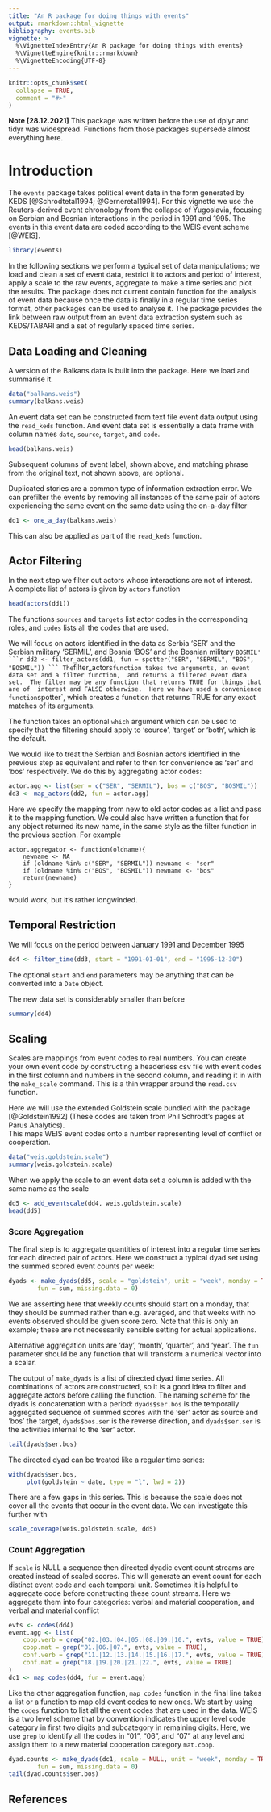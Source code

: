 ```yaml
---
title: "An R package for doing things with events"
output: rmarkdown::html_vignette
bibliography: events.bib
vignette: >
  %\VignetteIndexEntry{An R package for doing things with events}
  %\VignetteEngine{knitr::rmarkdown}
  %\VignetteEncoding{UTF-8}
---
```


```r
knitr::opts_chunk$set(
  collapse = TRUE,
  comment = "#>"
)
```



**Note [28.12.2021]**
This package was written before the use of dplyr and tidyr was 
widespread. Functions from those packages supersede almost everything here.



# Introduction

The `events` package takes political event data in the form generated by KEDS 
[@Schrodtetal1994; @Gerneretal1994].  For this vignette we use the
Reuters-derived event chronology from the collapse of Yugoslavia, focusing 
on Serbian and Bosnian interactions in the period in 1991 and 1995.
The events in this event data are coded according to the WEIS event scheme [@WEIS].
```r
library(events)
```
In the following sections we perform a typical set of data manipulations; we load 
and clean a set of event data, restrict it to actors and period of interest, apply
a scale to the raw events, aggregate to make a time series and plot the results.
The package does not current contain function for the analysis of event data 
because once the data is finally in a regular time series format, other packages 
can be used to analyse it.  The package provides the link between raw output from
an event data extraction system such as KEDS/TABARI and a set of regularly spaced
time series.

## Data Loading and Cleaning

A version of the Balkans data is built into the package.  Here we load and summarise it.
```r
data("balkans.weis")
summary(balkans.weis)
```
An event data set can be constructed from text file event data output using the
`read_keds` function.  And event data set is essentially a data frame with 
column names `date`, `source`, `target`, and `code`.
```r
head(balkans.weis)
```
Subsequent columns of event label, shown above, and matching phrase from the original
text, not shown above, are optional.

Duplicated stories are a common type of information extraction error.  We can prefilter 
the events by removing all instances of the same pair of actors experiencing the same event
on the same date using the on-a-day filter
```r
dd1 <- one_a_day(balkans.weis)
```
This can also be applied as part of the `read_keds` function. 

## Actor Filtering

In the next step we filter out actors whose interactions are not of interest.  
A complete list of actors is given by `actors` function
```r
head(actors(dd1))
```
The functions `sources` and `targets` list actor codes in the corresponding roles, and `codes` lists all the codes that are used.

We will focus on actors identified in the data as Serbia 'SER' and the Serbian military 'SERMIL', and Bosnia 'BOS' and the Bosnian military `BOSMIL'
```r
dd2 <- filter_actors(dd1, fun = spotter("SER", "SERMIL", "BOS", "BOSMIL"))
```
The `filter_actors` function takes two arguments, an event data set and a filter function, 
and returns a filtered
event data set.  The filter may be any function that returns TRUE for things that are of 
interest and FALSE otherwise.  Here we have used a convenience function `spotter`, which creates a function that returns TRUE for any exact matches of its arguments.  

The function takes an optional `which` argument which can be used to specify that the filtering should apply to 'source', 'target' or 'both', which is the default.

We would like to treat the Serbian and Bosnian actors identified in the previous step as equivalent and refer to then for convenience as 'ser' and 'bos' respectively.  We do this by aggregating actor codes:
```r
actor.agg <- list(ser = c("SER", "SERMIL"), bos = c("BOS", "BOSMIL"))
dd3 <- map_actors(dd2, fun = actor.agg)
```
Here we specify the mapping from new to old actor codes as a list and pass it to the mapping function.  We could also have written a function that for any object returned its new name, in the same style as the filter function in the previous section.  For example
```
actor.aggregator <- function(oldname){ 
    newname <- NA
    if (oldname %in% c("SER", "SERMIL")) newname <- "ser"
    if (oldname %in% c("BOS", "BOSMIL")) newname <- "bos"
    return(newname)
}
```
would work, but it's rather longwinded.

## Temporal Restriction

We will focus on the period between January 1991 and December 1995
```r
dd4 <- filter_time(dd3, start = "1991-01-01", end = "1995-12-30")
```
The optional `start` and `end` parameters may be anything that can be converted into a `Date` object.

The new data set is considerably smaller than before
```r
summary(dd4)
```

## Scaling

Scales are mappings from event codes to real numbers.  You can create your own event code by constructing 
a headerless csv file with event codes in the first column and numbers in the second column, and reading it in with the `make_scale` command.  This is a thin wrapper around the `read.csv` function.  

Here we will use the extended Goldstein scale bundled with the package [@Goldstein1992] 
(These codes are taken from Phil Schrodt's pages at Parus Analytics).  
This maps WEIS event codes onto a number representing level of conflict or cooperation.
```r
data("weis.goldstein.scale")
summary(weis.goldstein.scale)
```
When we apply the scale to an event data set a column is added with the same name as the scale
```r
dd5 <- add_eventscale(dd4, weis.goldstein.scale)
head(dd5)
```

### Score Aggregation

The final step is to aggregate quantities of interest into a regular time series for each directed pair of actors.  Here we construct a typical dyad set using the summed scored event counts per week:
```r
dyads <- make_dyads(dd5, scale = "goldstein", unit = "week", monday = TRUE, 
		fun = sum, missing.data = 0)
```
We are asserting here that weekly counts should start on a monday, that they should be summed rather than e.g. averaged, and that weeks with no events observed should be given score zero.  Note that this is only an example; these are not necessarily sensible setting for actual applications.  

Alternative aggregation units are 'day', 'month', 'quarter', and 'year'.  The 
`fun` parameter should be any function that will transform a numerical vector into a scalar.

The output of `make_dyads` is a list of directed dyad time series.  All combinations of actors are constructed, so it is a good idea to filter and aggregate actors before calling the function.  The naming scheme for the dyads is concatenation with a period: `dyads$ser.bos` is the temporally aggregated sequence of summed scores with 
the 'ser' actor as source and 'bos' the target, `dyads$bos.ser` is the reverse direction, and  `dyads$ser.ser` is the activities internal to the 'ser' actor.  
```r
tail(dyads$ser.bos)
```
The directed dyad can be treated like a regular time series:
```r
with(dyads$ser.bos, 
     plot(goldstein ~ date, type = "l", lwd = 2))
```

There are a few gaps in this series.  This is because the scale does not cover all the events that occur in the event data.  We can investigate this further with
```r
scale_coverage(weis.goldstein.scale, dd5)
```

### Count Aggregation

If `scale` is NULL a sequence then directed dyadic event count streams are created instead of scaled scores.  This will generate an event count for each distinct event code and each temporal unit.  Sometimes it is helpful to aggregate code before constructing these count streams.    Here we aggregate them into four categories: verbal and material cooperation, and verbal and material conflict
```r
evts <- codes(dd4)
event.agg <- list(
    coop.verb = grep("02.|03.|04.|05.|08.|09.|10.", evts, value = TRUE),
    coop.mat = grep("01.|06.|07.", evts, value = TRUE),
    conf.verb = grep("11.|12.|13.|14.|15.|16.|17.", evts, value = TRUE),
    conf.mat = grep("18.|19.|20.|21.|22.", evts, value = TRUE)
)
dc1 <- map_codes(dd4, fun = event.agg)
```
Like the other aggregation function, `map_codes` function in the final line takes a list or a function to map old event codes to new ones.  We start by using the `codes` function to list all the event codes that are used in the data.  WEIS is a two level scheme that by convention indicates the upper level code category in first two digits and subcategory in remaining digits.  Here, we use `grep` to identify all the codes in "01", "06", and
"07" at any level and assign them to a new material cooperation category `mat.coop`.
```r
dyad.counts <- make_dyads(dc1, scale = NULL, unit = "week", monday = TRUE, 
		fun = sum, missing.data = 0)
tail(dyad.counts$ser.bos)
```

## References




